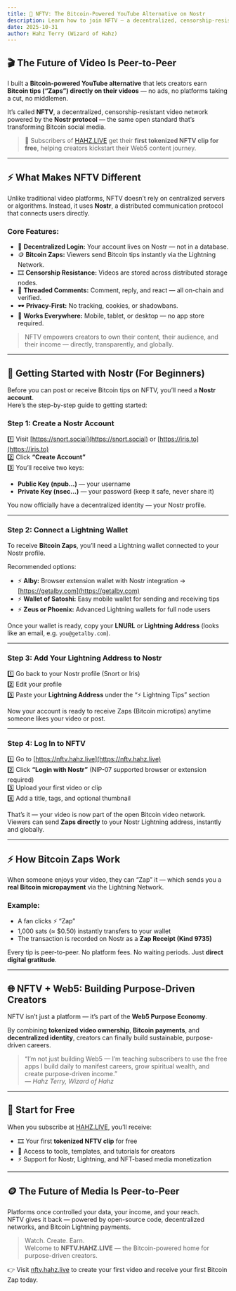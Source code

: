 ```yaml
---
title: 🎥 NFTV: The Bitcoin-Powered YouTube Alternative on Nostr
description: Learn how to join NFTV — a decentralized, censorship-resistant video platform where creators earn Bitcoin tips (“Zaps”) directly from viewers. No ads. No middlemen. Just pure peer-to-peer value.
date: 2025-10-31
author: Hahz Terry (Wizard of Hahz)
---
```


## 🎬 The Future of Video Is Peer-to-Peer

I built a **Bitcoin-powered YouTube alternative** that lets creators earn **Bitcoin tips (“Zaps”) directly on their videos** — no ads, no platforms taking a cut, no middlemen.  

It’s called **NFTV**, a decentralized, censorship-resistant video network powered by the **Nostr protocol** — the same open standard that’s transforming Bitcoin social media.  

> 🎥 Subscribers of [HAHZ.LIVE](https://hahz.live) get their **first tokenized NFTV clip for free**, helping creators kickstart their Web5 content journey.

---

## ⚡ What Makes NFTV Different

Unlike traditional video platforms, NFTV doesn’t rely on centralized servers or algorithms. Instead, it uses **Nostr**, a distributed communication protocol that connects users directly.

### Core Features:
- 🧠 **Decentralized Login:** Your account lives on Nostr — not in a database.  
- 🪙 **Bitcoin Zaps:** Viewers send Bitcoin tips instantly via the Lightning Network.  
- 🎞️ **Censorship Resistance:** Videos are stored across distributed storage nodes.  
- 💬 **Threaded Comments:** Comment, reply, and react — all on-chain and verified.  
- 🕶️ **Privacy-First:** No tracking, cookies, or shadowbans.  
- 📱 **Works Everywhere:** Mobile, tablet, or desktop — no app store required.

> NFTV empowers creators to own their content, their audience, and their income — directly, transparently, and globally.

---

## 🧭 Getting Started with Nostr (For Beginners)

Before you can post or receive Bitcoin tips on NFTV, you’ll need a **Nostr account**.  
Here’s the step-by-step guide to getting started:

### Step 1: Create a Nostr Account
1️⃣ Visit [https://snort.social](https://snort.social) or [https://iris.to](https://iris.to)  
2️⃣ Click **“Create Account”**  
3️⃣ You’ll receive two keys:
   - **Public Key (npub...)** — your username  
   - **Private Key (nsec...)** — your password (keep it safe, never share it)

You now officially have a decentralized identity — your Nostr profile.

---

### Step 2: Connect a Lightning Wallet
To receive **Bitcoin Zaps**, you’ll need a Lightning wallet connected to your Nostr profile.

Recommended options:
- ⚡ **Alby:** Browser extension wallet with Nostr integration → [https://getalby.com](https://getalby.com)  
- ⚡ **Wallet of Satoshi:** Easy mobile wallet for sending and receiving tips  
- ⚡ **Zeus or Phoenix:** Advanced Lightning wallets for full node users  

Once your wallet is ready, copy your **LNURL** or **Lightning Address** (looks like an email, e.g. `you@getalby.com`).

---

### Step 3: Add Your Lightning Address to Nostr
1️⃣ Go back to your Nostr profile (Snort or Iris)  
2️⃣ Edit your profile  
3️⃣ Paste your **Lightning Address** under the “⚡ Lightning Tips” section  

Now your account is ready to receive Zaps (Bitcoin microtips) anytime someone likes your video or post.

---

### Step 4: Log In to NFTV
1️⃣ Go to [https://nftv.hahz.live](https://nftv.hahz.live)  
2️⃣ Click **“Login with Nostr”** (NIP-07 supported browser or extension required)  
3️⃣ Upload your first video or clip  
4️⃣ Add a title, tags, and optional thumbnail  

That’s it — your video is now part of the open Bitcoin video network.  
Viewers can send **Zaps directly** to your Nostr Lightning address, instantly and globally.

---

## ⚡ How Bitcoin Zaps Work

When someone enjoys your video, they can “Zap” it — which sends you a **real Bitcoin micropayment** via the Lightning Network.

### Example:
- A fan clicks ⚡ “Zap”  
- 1,000 sats (≈ $0.50) instantly transfers to your wallet  
- The transaction is recorded on Nostr as a **Zap Receipt (Kind 9735)**  

Every tip is peer-to-peer. No platform fees. No waiting periods. Just **direct digital gratitude**.

---

## 🌐 NFTV + Web5: Building Purpose-Driven Creators

NFTV isn’t just a platform — it’s part of the **Web5 Purpose Economy**.  

By combining **tokenized video ownership**, **Bitcoin payments**, and **decentralized identity**, creators can finally build sustainable, purpose-driven careers.

> “I’m not just building Web5 — I’m teaching subscribers to use the free apps I build daily to manifest careers, grow spiritual wealth, and create purpose-driven income.”  
> — *Hahz Terry, Wizard of Hahz*

---

## 🎁 Start for Free

When you subscribe at [HAHZ.LIVE](https://hahz.live), you’ll receive:
- 🎞️ Your first **tokenized NFTV clip** for free  
- 🧰 Access to tools, templates, and tutorials for creators  
- ⚡ Support for Nostr, Lightning, and NFT-based media monetization  

---

## 🪙 The Future of Media Is Peer-to-Peer

Platforms once controlled your data, your income, and your reach.  
NFTV gives it back — powered by open-source code, decentralized networks, and Bitcoin Lightning payments.

> Watch. Create. Earn.  
> Welcome to **NFTV.HAHZ.LIVE** — the Bitcoin-powered home for purpose-driven creators.

👉 Visit [nftv.hahz.live](https://nftv.hahz.live) to create your first video and receive your first Bitcoin Zap today.
